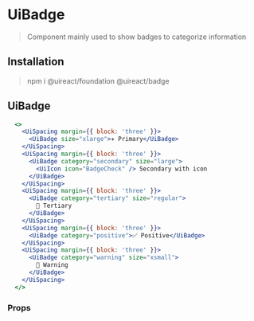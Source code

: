

# UiBadge

> Component mainly used to show badges to categorize information

## Installation

> npm i @uireact/foundation @uireact/badge

## UiBadge

```jsx live scope={{ UiSpacing, UiBadge, UiIcon }}
  <>
    <UiSpacing margin={{ block: 'three' }}>
      <UiBadge size="xlarge">✈️ Primary</UiBadge>
    </UiSpacing>
    <UiSpacing margin={{ block: 'three' }}>
      <UiBadge category="secondary" size="large">
        <UiIcon icon="BadgeCheck" /> Secondary with icon
      </UiBadge>
    </UiSpacing>
    <UiSpacing margin={{ block: 'three' }}>
      <UiBadge category="tertiary" size="regular">
        🚀 Tertiary
      </UiBadge>
    </UiSpacing>
    <UiSpacing margin={{ block: 'three' }}>
      <UiBadge category="positive">✅ Positive</UiBadge>
    </UiSpacing>
    <UiSpacing margin={{ block: 'three' }}>
      <UiBadge category="warning" size="xsmall">
        🚨 Warning
      </UiBadge>
    </UiSpacing>
  </>
```

### Props
